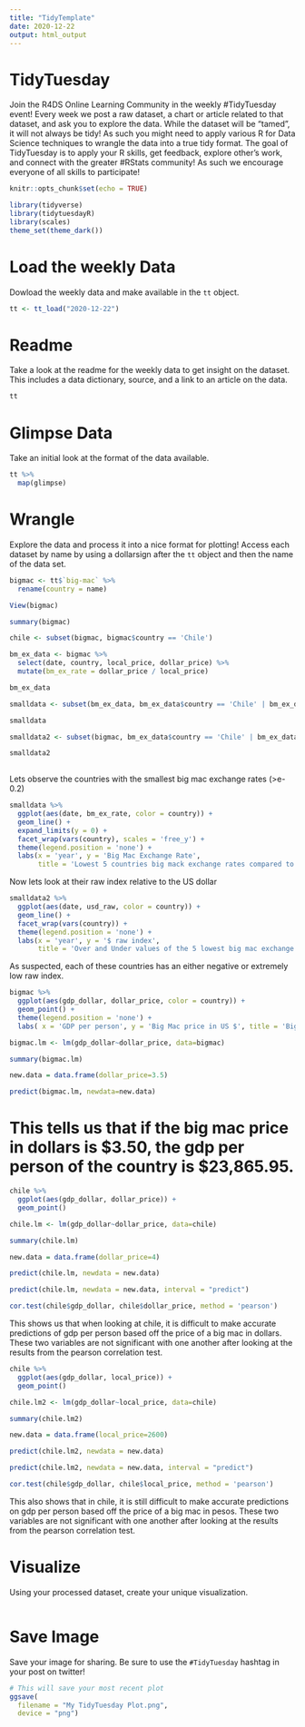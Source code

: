 ```yaml
---
title: "TidyTemplate"
date: 2020-12-22
output: html_output
---
```


# TidyTuesday

Join the R4DS Online Learning Community in the weekly #TidyTuesday event!
Every week we post a raw dataset, a chart or article related to that dataset, and ask you to explore the data.
While the dataset will be “tamed”, it will not always be tidy! As such you might need to apply various R for Data Science techniques to wrangle the data into a true tidy format.
The goal of TidyTuesday is to apply your R skills, get feedback, explore other’s work, and connect with the greater #RStats community!
As such we encourage everyone of all skills to participate!

```r

knitr::opts_chunk$set(echo = TRUE)

library(tidyverse)
library(tidytuesdayR)
library(scales)
theme_set(theme_dark())
```

# Load the weekly Data

Dowload the weekly data and make available in the `tt` object.

```r

tt <- tt_load("2020-12-22")

```


# Readme

Take a look at the readme for the weekly data to get insight on the dataset.
This includes a data dictionary, source, and a link to an article on the data.

```r

tt

```


# Glimpse Data

Take an initial look at the format of the data available.

```r

tt %>% 
  map(glimpse)

```

# Wrangle

Explore the data and process it into a nice format for plotting! Access each dataset by name by using a dollarsign after the `tt` object and then the name of the data set.

```r

bigmac <- tt$`big-mac` %>%
  rename(country = name)

View(bigmac)

summary(bigmac)

chile <- subset(bigmac, bigmac$country == 'Chile')

bm_ex_data <- bigmac %>%
  select(date, country, local_price, dollar_price) %>%
  mutate(bm_ex_rate = dollar_price / local_price)

bm_ex_data

smalldata <- subset(bm_ex_data, bm_ex_data$country == 'Chile' | bm_ex_data$country == 'Hungary' | bm_ex_data$country == 'Indonesia' | bm_ex_data$country == 'Japan' | bm_ex_data$country == 'South Korea')

smalldata

smalldata2 <- subset(bigmac, bm_ex_data$country == 'Chile' | bm_ex_data$country == 'Hungary' | bm_ex_data$country == 'Indonesia' | bm_ex_data$country == 'Japan' | bm_ex_data$country == 'South Korea')

smalldata2
  


```
Lets observe the countries with the smallest big mac exchange rates (>e-0.2)

```r

smalldata %>%
  ggplot(aes(date, bm_ex_rate, color = country)) +
  geom_line() +
  expand_limits(y = 0) +
  facet_wrap(vars(country), scales = 'free_y') +
  theme(legend.position = 'none') +
  labs(x = 'year', y = 'Big Mac Exchange Rate', 
       title = 'Lowest 5 countries big mack exchange rates compared to the US dollar')

```
Now lets look at their raw index relative to the US dollar

``` r

smalldata2 %>%
  ggplot(aes(date, usd_raw, color = country)) +
  geom_line() +
  facet_wrap(vars(country)) +
  theme(legend.position = 'none') +
  labs(x = 'year', y = '$ raw index', 
       title = 'Over and Under values of the 5 lowest big mac exchange rate countries')

```
As suspected, each of these countries has an either negative or extremely low raw index. 


```r

bigmac %>%
  ggplot(aes(gdp_dollar, dollar_price, color = country)) +
  geom_point() +
  theme(legend.position = 'none') +
  labs( x = 'GDP per person', y = 'Big Mac price in US $', title = 'Big mac price vs GDP per person')

bigmac.lm <- lm(gdp_dollar~dollar_price, data=bigmac)

summary(bigmac.lm)

new.data = data.frame(dollar_price=3.5)

predict(bigmac.lm, newdata=new.data)

```
# This tells us that if the big mac price in dollars is $3.50, the gdp per person of the country is $23,865.95. 

``` r

chile %>%
  ggplot(aes(gdp_dollar, dollar_price)) +
  geom_point()

chile.lm <- lm(gdp_dollar~dollar_price, data=chile)

summary(chile.lm)

new.data = data.frame(dollar_price=4)

predict(chile.lm, newdata = new.data)

predict(chile.lm, newdata = new.data, interval = "predict")

cor.test(chile$gdp_dollar, chile$dollar_price, method = 'pearson')

```
This shows us that when looking at chile, it is difficult to make accurate predictions of gdp per person based off the price of a big mac in dollars. These two variables are not significant with one another after looking at the results from the pearson correlation test. 
 
```r

chile %>%
  ggplot(aes(gdp_dollar, local_price)) +
  geom_point()

chile.lm2 <- lm(gdp_dollar~local_price, data=chile)

summary(chile.lm2)

new.data = data.frame(local_price=2600)

predict(chile.lm2, newdata = new.data)

predict(chile.lm2, newdata = new.data, interval = "predict")

cor.test(chile$gdp_dollar, chile$local_price, method = 'pearson')

```
This also shows that in chile, it is still difficult to make accurate predictions on gdp per person based off the price of a big mac in pesos. These two variables are not significant with one another after looking at the results from the pearson correlation test. 



# Visualize

Using your processed dataset, create your unique visualization.

```r



  
```

# Save Image

Save your image for sharing. Be sure to use the `#TidyTuesday` hashtag in your post on twitter! 

```r

# This will save your most recent plot
ggsave(
  filename = "My TidyTuesday Plot.png",
  device = "png")

```
